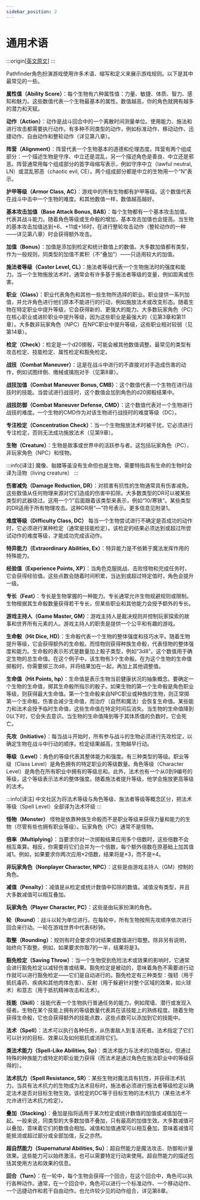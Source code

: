 ```yaml
---
sidebar_position: 2
---
```


# 通用术语

:::origin[[英文原文](https://www.aonprd.com/Rules.aspx?ID=82)]
:::

Pathfinder角色扮演游戏使用许多术语、缩写和定义来展示游戏规则。以下是其中最常见的一些。

**属性值（Ability Score）**：每个生物有六种属性值：力量、敏捷、体质、智力、感知和魅力。这些数值代表一个生物最基本的属性。数值越高，你的角色就拥有越多的潜力和天赋。

**动作（Action）**：动作是战斗回合中的一个离散时间测量单位。使用能力、施法和进行攻击都需要执行动作。有多种不同类型的动作，例如标准动作、移动动作、迅捷动作、自由动作和整轮动作（详见第八章）。

**阵营（Alignment）**：阵营代表一个生物基本的道德和伦理态度。阵营有两个组成部分：一个描述生物是守序、中立还是混乱，另一个描述角色是善良、中立还是邪恶。阵营通常用每个组成部分的首字母缩写表示，例如守序中立（lawful neutral, LN）或混乱邪恶（chaotic evil, CE）。两个组成部分都是中立的生物用一个“N”表示。

**护甲等级（Armor Class, AC）**：游戏中的所有生物都有护甲等级。这个数值代表在战斗中击中一个生物的难度。和其他数值一样，数值越高越好。

**基本攻击加值（Base Attack Bonus, BAB）**：每个生物都有一个基本攻击加值，代表其战斗能力。随着角色等级或生命骰的增加，基本攻击加值也会提高。当生物的基本攻击加值达到+6、+11或+16时，在进行整轮攻击动作（整轮动作的一种——详见第八章）时会获得额外攻击。

**加值（Bonus）**：加值是添加到检定和统计数值上的数值。大多数加值都有类型，作为一般规则，同类型的加值不累积（不“叠加”）——只适用较大的加值。

**施法者等级（Caster Level, CL）**：施法者等级代表一个生物施法时的强度和能力。当一个生物施放法术时，通常会有许多基于施法者等级的变量，例如距离或伤害。

**职业（Class）**：职业代表角色和其他一些生物所选择的职业。职业提供一系列加值，并允许角色进行他们原本不能进行的行动，例如施放法术或改变形态。随着生物在特定职业中提升等级，它会获得新的、更强大的能力。大多数玩家角色（PC）在核心职业或进阶职业中提升等级，因为这些职业是最强大的（见第3章和第11章）。大多数非玩家角色（NPC）在NPC职业中提升等级，这些职业相对较弱（见第14章）。

**检定（Check）**：检定是一个d20掷骰，可能会被其他数值调整。最常见的类型有攻击检定、技能检定、属性检定和豁免检定。

**战技（Combat Maneuver）**：这是在战斗中进行的不直接对对手造成伤害的动作，例如试图绊倒、缴械或擒抱对手（见第8章）。

**战技加值（Combat Maneuver Bonus, CMB）**：这个数值代表一个生物在进行战技时的技能。当尝试进行战技时，这个数值会加到角色的d20掷骰结果中。

**战技防御（Combat Maneuver Defense, CMD）**：这个数值代表对一个生物进行战技的难度。一个生物的CMD作为对该生物进行战技时的难度等级（DC）。

**专注检定（Concentration Check）**：当一个生物施放法术时被干扰，它必须进行专注检定，否则无法成功施放法术（见第9章）。

**生物（Creature）**：生物是故事或世界中的活跃参与者。这包括玩家角色（PC）、非玩家角色（NPC）和怪物。

:::info[译注]
魔像、骷髅等虽没有生命但也是生物，需要特指具有生命的生物时会译为活物（living creature）
:::

**伤害减免（Damage Reduction, DR）**：对损害有抗性的生物通常具有伤害减免。这些数值从任何物理来源对它们造成的伤害中扣除。大多数类型的DR可以被某些类型的武器绕过。这用一个“/”后面跟着该类型来表示，例如“10/寒铁”。某些类型的DR适用于所有物理攻击。这种DR用“—”符号表示。更多信息见附录1。

**难度等级（Difficulty Class, DC）** 每当一个生物尝试进行不确定是否成功的动作时，它必须进行某种检定（通常是技能检定）。该检定的结果必须达到或超过所尝试动作的难度等级，才能成功完成该动作。

**特异能力（Extraordinary Abilities, Ex）**：特异能力是不依赖于魔法发挥作用的特殊能力。

**经验值（Experience Points, XP）**：当角色克服挑战、击败怪物和完成任务时，它会获得经验值。这些点数会随着时间积累，当达到或超过特定值时，角色会提升一级。

**专长（Feat）**：专长是生物掌握的一种能力。专长通常允许生物规避规则或限制。生物根据其生命骰数量获得若干专长，但某些职业和其他能力会授予额外的专长。

**游戏主持人（Game Master, GM）**：游戏主持人是裁决规则并控制玩家探索的故事和世界所有元素的人。游戏主持人的职责是提供一个公平和有趣的游戏。

**生命骰（Hit Dice, HD）**：生命骰代表一个生物的整体强度和技巧水平。随着生物提升等级，它会获得额外的生命骰。而怪物则获得种族生命骰，代表怪物的整体强度和能力。生命骰的表示形式是数量加上骰子类型，例如“3d8”。这个数值用于确定生物的总生命值。在这个例子中，该生物有3个生命骰。在为这个生物的生命值掷骰时，你需要掷三次d8，并将结果加在一起，再加上其他调整值。

**生命值（Hit Points, hp）**：生命值是表示生物当前健康状况的抽象概念。要确定一个生物的生命值，掷其生命骰所指示的骰子。如果生物的第一个生命骰是角色职业等级，则获得最大生命值。第一个生命骰来自NPC职业或种族的生物，则正常掷第一个生命骰。伤害会减少生命值，而治疗（自然和魔法）会恢复生命值。某些能力和法术会授予临时生命值，这些生命值在特定时间后消失。当生物的生命值降到0以下时，它会失去意识。当生物的生命值降到等于其体质值的负数时，它会死亡。

**先攻（Initiative）**：每当战斗开始时，所有参与战斗的生物必须进行先攻检定，以确定生物在战斗中行动的顺序。检定结果越高，生物越早行动。

**等级（Level）**：角色的等级代表其整体能力和强度。有三种类型的等级。职业等级（Class Level）是角色拥有的特定职业的等级数量。角色等级（Character Level）是角色在所有职业中拥有的等级总和。此外，法术也有一个从0到9编号的等级，这个等级表示法术的整体强度。随着施法者提升等级，他学会施放更高等级的法术。

:::info[译注]
中文社区为将法术等级与角色等级、施法者等级等概念区分，把法术等级（Spell Level）全部译为法术环级
:::

**怪物（Monster）** 怪物是依靠种族生命骰而不是职业等级来获得力量和能力的生物（尽管有些也拥有职业等级）。玩家角色（PC）通常不是怪物。

**倍率（Multiplying）**：当要求你对一次掷骰结果应用多个倍数时，这些倍数不会相互乘算。相反，你需要将它们合并为一个倍数，每个额外倍数在原基础上加其值减1。例如，如果要求你两次应用×2倍数，结果将是×3，而不是×4。

**非玩家角色（Nonplayer Character, NPC）**：这些是由游戏主持人（GM）控制的角色。

**减值（Penalty）**：减值是从检定或统计数值中扣除的数值。减值没有类型，并且大多数减值可以相互叠加。

**玩家角色（Player Character, PC）**：这些是由玩家扮演的角色。

**轮（Round）**：战斗以轮为单位进行。在每轮中，所有生物按照先攻顺序依次进行回合来行动。一轮在游戏世界中代表6秒钟。

**取整（Rounding）**：规则有时会要求你对结果或数值进行取整。除非另有说明，始终向下取整。例如，如果要求你取7的一半，结果将是3。

**豁免检定（Saving Throw）**：当一个生物受到危险法术或效果的影响时，它通常会进行豁免检定以减轻伤害或结果。豁免检定是被动的，意味着角色不需要进行动作就可以进行豁免检定——它们是自动进行的。豁免检定有三种类型：强韧（用于抵抗毒药、疾病和其他肉体危害）、反射（用于躲避针对整个区域的效果，如火球术）和意志（用于抵抗精神攻击和法术）。

**技能（Skill）**：技能代表一个生物执行普通任务的能力，例如爬墙、潜行或发现入侵者。生物在某个技能上拥有的等级数量代表其在该技能上的熟练程度。随着生物获得生命骰，它也会获得额外的技能点数，这些点数可以添加到它的技能中。

**法术（Spell）**：法术可以执行各种任务，从伤害敌人到复活死者。法术指定了它们可以针对的目标、效果以及如何抵抗或消除它们。

**类法术能力（Spell-Like Abilities, Sp）**：类法术能力与法术的功能类似，但通过特殊的种族能力或特定的职业能力获得（而法术是通过角色在施法职业中的等级获得的）。

**法术抗力（Spell Resistance, SR）**：某些生物对魔法具有抗性，并获得法术抗力。当具有法术抗力的生物成为法术目标时，施法者必须进行施法者等级检定以确定法术是否对目标生物生效。该检定的DC等于目标生物的法术抗力（某些法术不允许进行法术抗力检定）。

**叠加（Stacking）**：叠加是指将适用于某次检定或统计数值的加值或减值加在一起。一般来说，同类型的大多数加值不叠加，只有最高的加值生效。大多数减值可以叠加，意味着它们的数值会相加。减值和加值通常可以相互叠加，意味着减值可能抵消或超过部分或全部加值，反之亦然。

**超自然能力（Supernatural Abilities, Su）**：超自然能力是魔法攻击、防御和计量效果。这些能力可以始终激活，也可以需要特定行动来使用。超自然能力的描述包括其使用方法和效果的信息。

**回合（Turn）**：在一轮中，每个生物会获得一个回合，在这个回合中，角色可以执行各种动作。通常，在一个回合中，角色可以进行一个标准动作、一个移动动作、一个迅捷动作和若干自由动作。也允许较少见的动作组合，详见第8章。

